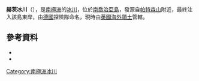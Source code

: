 {{coord|54|41|S|35|58|W|source:GNIS|display=title}}

'''赫茨冰川'''（{{lang-de|Herz-Gletscher}}），是[[南極洲|南極洲]]的[[冰川|冰川]]，位於[[南喬治亞島|南喬治亞島]]，發源自[[帕特森山|帕特森山]]附近，最終注入該島東岸，由[[德國|德國]]探險隊命名，現時由[[英國海外領土|英國海外領土]]管轄。

==參考資料==
*{{cite gnis | type = antarid | id = 6729| name = Herz Glacier | accessdate = 2012-06-15}}
*{{usgs-gazetteer|id=6729}}

{{Antarctica-geo-stub}}
[[Category:南極洲冰川|Category:南極洲冰川]]